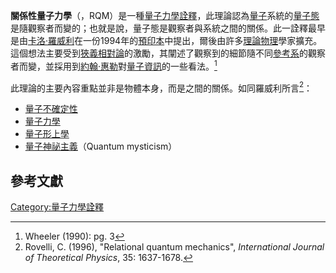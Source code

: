 {{NoteTA|G1=物理學}}
'''關係性量子力學'''（{{lang-en|Relational quantum mechanics}}，RQM）是一種[[量子力學詮釋|量子力學詮釋]]，此理論認為[[量子力學|量子]]系統的[[量子態|量子態]]是隨觀察者而變的；也就是說，量子態是觀察者與系統之間的關係。此一詮釋最早是由[[卡洛·羅威利|卡洛·羅威利]]在一份1994年的[[預印本|預印本]]中提出，爾後由許多[[理論物理|理論物理]]學家擴充。這個想法主要受到[[狹義相對論|狹義相對論]]的激勵，其闡述了觀察到的細節隨不同[[參考系|參考系]]的觀察者而變，並採用到[[約翰·惠勒|約翰·惠勒]]對[[量子資訊|量子資訊]]的一些看法。<ref>Wheeler (1990): pg. 3</ref>

此理論的主要內容重點並非是物體本身，而是之間的關係。如同羅威利所言<ref>Rovelli, C. (1996), "Relational quantum mechanics", ''International Journal of Theoretical Physics'', 35: 1637-1678.</ref>：
{{cquote|量子力學是一個對物理系統相對於其他系統進行物理描述的理論，而如此即是對世界的完備描述。}}
{{quote|（"''Quantum mechanics is a theory about the physical description of physical systems relative to other systems, and this is a complete description of the world''".）}}

* [[量子不確定性|量子不確定性]]
* [[量子力學|量子力學]]
* [[量子形上學|量子形上學]]
* [[量子神祕主義|量子神祕主義]]（Quantum mysticism）

== 參考文獻 ==
{{reflist}}

{{Quantum mechanics topics}}
{{物理小作品}}

[[Category:量子力學詮釋|Category:量子力學詮釋]]
